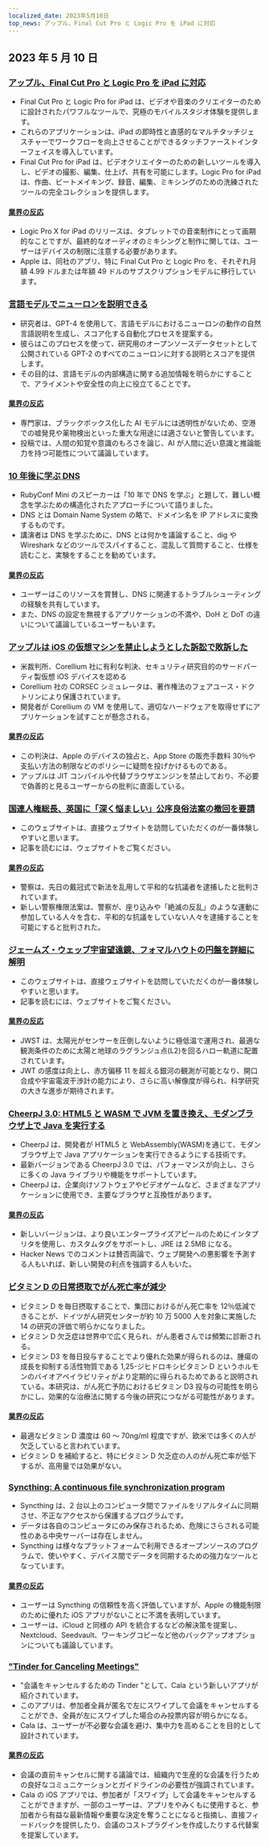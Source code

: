 ```yaml
---
localized_date: 2023年5月10日
top_news: アップル、Final Cut Pro と Logic Pro を iPad に対応
---
```




<CallToAction />

<Steps>

## 2023 年 5 月 10 日

### [アップル、Final Cut Pro と Logic Pro を iPad に対応](https://www.apple.com/newsroom/2023/05/apple-brings-final-cut-pro-and-logic-pro-to-ipad/)

- Final Cut Pro と Logic Pro for iPad は、ビデオや音楽のクリエイターのために設計されたパワフルなツールで、究極のモバイルスタジオ体験を提供します。
- これらのアプリケーションは、iPad の即時性と直感的なマルチタッチジェスチャーでワークフローを向上させることができるタッチファーストインターフェイスを導入しています。
- Final Cut Pro for iPad は、ビデオクリエイターのための新しいツールを導入し、ビデオの撮影、編集、仕上げ、共有を可能にします。Logic Pro for iPad は、作曲、ビートメイキング、録音、編集、ミキシングのための洗練されたツールの完全コレクションを提供します。

#### [業界の反応](http://news.ycombinator.com/item?id=35873732)

- Logic Pro X for iPad のリリースは、タブレットでの音楽制作にとって画期的なことですが、最終的なオーディオのミキシングと制作に関しては、ユーザーはデバイスの制限に注意する必要があります。
- Apple は、同社のアプリ、特に Final Cut Pro と Logic Pro を、それぞれ月額 4.99 ドルまたは年額 49 ドルのサブスクリプションモデルに移行しています。

### [言語モデルでニューロンを説明できる](https://openai.com/research/language-models-can-explain-neurons-in-language-models)

- 研究者は、GPT-4 を使用して、言語モデルにおけるニューロンの動作の自然言語説明を生成し、スコア化する自動化プロセスを提案する。
- 彼らはこのプロセスを使って、研究用のオープンソースデータセットとして公開されている GPT-2 のすべてのニューロンに対する説明とスコアを提供します。
- その目的は、言語モデルの内部構造に関する追加情報を明らかにすることで、アライメントや安全性の向上に役立てることです。

#### [業界の反応](http://news.ycombinator.com/item?id=35877402)

- 専門家は、ブラックボックス化した AI モデルには透明性がないため、空港での嘘発見や薬物検出といった重大な用途には適さないと警告しています。
- 投稿では、人間の知覚や意識のもろさを論じ、AI が人間に近い意識と推論能力を持つ可能性について議論しています。

### [10 年後に学ぶ DNS](https://jvns.ca/blog/2023/05/08/new-talk-learning-dns-in-10-years/)

- RubyConf Mini のスピーカーは「10 年で DNS を学ぶ」と題して、難しい概念を学ぶための構造化されたアプローチについて語りました。
- DNS とは Domain Name System の略で、ドメイン名を IP アドレスに変換するものです。
- 講演者は DNS を学ぶために、DNS とは何かを議論すること、dig や Wireshark などのツールでスパイすること、混乱して質問すること、仕様を読むこと、実験をすることを勧めています。

#### [業界の反応](http://news.ycombinator.com/item?id=35870654)

- ユーザーはこのリソースを賞賛し、DNS に関連するトラブルシューティングの経験を共有しています。
- また、DNS の設定を無視するアプリケーションの不満や、DoH と DoT の違いについて議論しているユーザーもいます。

### [アップルは iOS の仮想マシンを禁止しようとした訴訟で敗訴した](https://www.techradar.com/news/apple-just-lost-its-lawsuit-trying-to-ban-ios-virtual-machines)

- 米裁判所、Corellium 社に有利な判決、セキュリティ研究目的のサードパーティ製仮想 iOS デバイスを認める
- Corellium 社の CORSEC シミュレータは、著作権法のフェアユース・ドクトリンにより保護されています。
- 開発者が Corellium の VM を使用して、適切なハードウェアを取得せずにアプリケーションを試すことが懸念される。

#### [業界の反応](http://news.ycombinator.com/item?id=35880466)

- この判決は、Apple のデバイスの独占と、App Store の販売手数料 30％や支払い方法の制限などのポリシーに疑問を投げかけるものである。
- アップルは JIT コンパイルや代替ブラウザエンジンを禁止しており、不必要で偽善的と見るユーザーからの批判に直面している。

### [国連人権総長、英国に「深く悩ましい」公序良俗法案の撤回を要請](https://www.ohchr.org/en/press-releases/2023/04/un-human-rights-chief-urges-uk-reverse-deeply-troubling-public-order-bill)

- このウェブサイトは、直接ウェブサイトを訪問していただくのが一番体験しやすいと思います。
- 記事を読むには、ウェブサイトをご覧ください。

#### [業界の反応](http://news.ycombinator.com/item?id=35871394)

- 警察は、先日の戴冠式で新法を乱用して平和的な抗議者を逮捕したと批判されています。
- 新しい警察権限法案は、警察が、座り込みや「絶滅の反乱」のような運動に参加している人々を含む、平和的な抗議をしていない人々を逮捕することを可能にすると批判された。

### [ジェームズ・ウェッブ宇宙望遠鏡、フォマルハウトの円盤を詳細に解明](https://skyandtelescope.org/astronomy-news/the-james-webb-space-telescope-reveals-fomalhauts-disk-in-unprecedented-detail/)

- このウェブサイトは、直接ウェブサイトを訪問していただくのが一番体験しやすいと思います。
- 記事を読むには、ウェブサイトをご覧ください。

#### [業界の反応](http://news.ycombinator.com/item?id=35874704)

- JWST は、太陽光がセンサーを圧倒しないように極低温で運用され、最適な観測条件のために太陽と地球のラグランジュ点(L2)を回るハロー軌道に配置されています。
- JWT の感度は向上し、赤方偏移 11 を超える銀河の観測が可能となり、開口合成や宇宙電波干渉計の能力により、さらに高い解像度が得られ、科学研究の大きな進歩が期待されます。

### [CheerpJ 3.0: HTML5 と WASM で JVM を置き換え、モダンブラウザ上で Java を実行する](https://leaningtech.com/announcing-cheerpj-3-0-a-jvm-replacement-in-html5-and-webassembly-to-run-java-applications-and-applets-on-modern-browsers/)

- CheerpJ は、開発者が HTML5 と WebAssembly(WASM)を通じて、モダンブラウザ上で Java アプリケーションを実行できるようにする技術です。
- 最新バージョンである CheerpJ 3.0 では、パフォーマンスが向上し、さらに多くの Java ライブラリや機能をサポートしています。
- CheerpJ は、企業向けソフトウェアやビデオゲームなど、さまざまなアプリケーションに使用でき、主要なブラウザと互換性があります。

#### [業界の反応](http://news.ycombinator.com/item?id=35873552)

- 新しいバージョンは、より良いエンタープライズアピールのためにインタプリタを使用し、カスタムタグをサポートし、JRE は 2.5MB になる。
- Hacker News でのコメントは賛否両論で、ウェブ開発への悪影響を予測する人もいれば、新しい開発の利点を強調する人もいた。

### [ビタミン D の日常摂取でがん死亡率が減少](https://www.dkfz.de/en/presse/pressemitteilungen/2023/dkfz-pm-23-27-Reduced-cancer-mortality-with-daily-vitamin-D-intake.php)

- ビタミン D を毎日摂取することで、集団におけるがん死亡率を 12％低減できることが、ドイツがん研究センターが約 10 万 5000 人を対象に実施した 14 の研究の評価で明らかになりました。
- ビタミン D 欠乏症は世界中で広く見られ、がん患者さんでは頻繁に診断される。
- ビタミン D3 を毎日投与することでより優れた効果が得られるのは、腫瘍の成長を抑制する活性物質である 1,25-ジヒドロキシビタミン D というホルモンのバイオアベイラビリティがより定期的に得られるためであると説明されている。本研究は、がん死亡予防におけるビタミン D3 投与の可能性を明らかにし、効果的な治療法に関する今後の研究につながる可能性があります。

#### [業界の反応](http://news.ycombinator.com/item?id=35876062)

- 最適なビタミン D 濃度は 60 ～ 70ng/ml 程度ですが、欧米では多くの人が欠乏していると言われています。
- ビタミン D を補給すると、特にビタミン D 欠乏症の人のがん死亡率が低下するが、高用量では効果がない。

### [Syncthing: A continuous file synchronization program](https://syncthing.net/)

- Syncthing は、2 台以上のコンピュータ間でファイルをリアルタイムに同期させ、不正なアクセスから保護するプログラムです。
- データは各自のコンピュータにのみ保存されるため、危険にさらされる可能性のある中央サーバーは存在しません。
- Syncthing は様々なプラットフォームで利用できるオープンソースのプログラムで、使いやすく、デバイス間でデータを同期するための強力なツールとなっています。

#### [業界の反応](http://news.ycombinator.com/item?id=35879039)

- ユーザーは Syncthing の信頼性を高く評価していますが、Apple の機能制限のために優れた iOS アプリがないことに不満を表明しています。
- ユーザーは、iCloud と同様の API を統合するなどの解決策を提案し、Nextcloud、Seedvault、ワーキングコピーなど他のバックアップオプションについても議論しています。

### ["Tinder for Canceling Meetings"](https://meetcala.com/)

- "会議をキャンセルするための Tinder "として、Cala という新しいアプリが紹介されています。
- このアプリは、参加者全員が匿名で左にスワイプして会議をキャンセルすることができ、全員が左にスワイプした場合のみ投票内容が明らかになる。
- Cala は、ユーザーが不必要な会議を避け、集中力を高めることを目的として設計されています。

#### [業界の反応](http://news.ycombinator.com/item?id=35868685)

- 会議の直前キャンセルに関する議論では、組織内で生産的な会議を行うための良好なコミュニケーションとガイドラインの必要性が強調されています。
- Cala の iOS アプリでは、参加者が「スワイプ」して会議をキャンセルすることができますが、一部のユーザーは、アプリをやみくもに使用すると、参加者から有益な最新情報や重要な決定を奪うことになると指摘し、直接フィードバックを提供したり、会議のコストプラグインを作成したりする代替案を提案しています。

</Steps>
